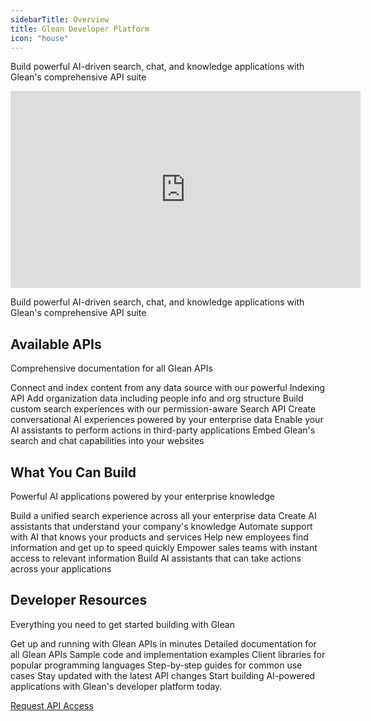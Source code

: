 ```yaml
---
sidebarTitle: Overview
title: Glean Developer Platform
icon: "house"
---
```


Build powerful AI-driven search, chat, and knowledge applications with Glean's comprehensive API suite

<Frame>
  <iframe width="560" height="315" src="https://www.youtube.com/embed/VqspygBClOg?si=Qv4Jd-gcwYiC0Fwc" title="YouTube video player" frameborder="0" allow="accelerometer; autoplay; clipboard-write; encrypted-media; gyroscope; picture-in-picture; web-share" referrerpolicy="strict-origin-when-cross-origin" allowfullscreen></iframe>
</Frame>

Build powerful AI-driven search, chat, and knowledge applications with Glean's comprehensive API suite


## Available APIs

Comprehensive documentation for all Glean APIs

<CardGroup cols={2}>
    <Card title="Indexing API" icon="database" href="/docs/indexing/overview">
    Connect and index content from any data source with our powerful Indexing API
    </Card>
    <Card title="People & Teams API" icon="users" href="/docs/indexing/people-teams-identity">
    Add organization data including people info and org structure
    </Card>
    <Card title="Search API" icon="magnifying-glass" href="/docs/client/search">
    Build custom search experiences with our permission-aware Search API
    </Card>
    <Card title="Chat API" icon="message" href="/docs/client/chat">
    Create conversational AI experiences powered by your enterprise data
    </Card>
    <Card title="Actions SDK" icon="bolt" href="/docs/actions/overview">
    Enable your AI assistants to perform actions in third-party applications
    </Card>
    <Card title="Web SDK" icon="window" href="/docs/web">
    Embed Glean's search and chat capabilities into your websites
    </Card>
</CardGroup>

## What You Can Build

Powerful AI applications powered by your enterprise knowledge

<CardGroup cols={3}>
    <Card title="Enterprise Search" icon="magnifying-glass">
    Build a unified search experience across all your enterprise data
    </Card>
    <Card title="Knowledge Assistants" icon="robot">
    Create AI assistants that understand your company's knowledge
    </Card>
    <Card title="Customer Support" icon="headset">
    Automate support with AI that knows your products and services
    </Card>
    <Card title="Employee Onboarding" icon="user-plus">
    Help new employees find information and get up to speed quickly
    </Card>
    <Card title="Sales Enablement" icon="briefcase">
    Empower sales teams with instant access to relevant information
    </Card>
    <Card title="Workflow Automation" icon="gears">
    Build AI assistants that can take actions across your applications
    </Card>
</CardGroup>


## Developer Resources

Everything you need to get started building with Glean

<CardGroup cols={3}>
    <Card title="Quickstart Guides" icon="rocket" href="/docs/guides">
    Get up and running with Glean APIs in minutes
    </Card>
    <Card title="API Reference" icon="book" href="/docs/client/openapi">
    Detailed documentation for all Glean APIs
    </Card>
    <Card title="Code Examples" icon="code" href="/docs/actions/examples">
    Sample code and implementation examples
    </Card>
    <Card title="SDKs" icon="puzzle-piece" href="/docs/web">
    Client libraries for popular programming languages
    </Card>
    <Card title="Tutorials" icon="graduation-cap" href="/docs/guides">
    Step-by-step guides for common use cases
    </Card>
    <Card title="Changelog" icon="clock-rotate-left" href="/docs/home/changelog">
    Stay updated with the latest API changes
    </Card>
</CardGroup>

<Tip>
Start building AI-powered applications with Glean's developer platform today.

<a href="https://glean.com/request-demo">Request API Access</a>
</Tip>